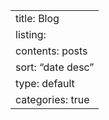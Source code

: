 ---
title: Blog
listing:
  contents: posts
  sort: "date desc"
  type: default
  categories: true
---